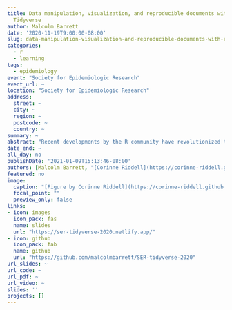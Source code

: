 ```yaml
---
title: Data manipulation, visualization, and reproducible documents with R and the
  Tidyverse
author: Malcolm Barrett
date: '2020-11-19T9:00:00-08:00'
slug: data-manipulation-visualization-and-reproducible-documents-with-r-and-the-tidyverse
categories:
  - r
  - learning
tags:
  - epidemiology
event: "Society for Epidemiologic Research"
event_url: ~
location: "Society for Epidemiologic Research"
address:
  street: ~
  city: ~
  region: ~
  postcode: ~
  country: ~
summary: ~
abstract: "Recent developments by the R community have revolutionized the data analysis pipeline in R, from manipulating and visualizing data to communicating results. Our workshop will provide hands-on training in tools from the tidyverse ecosystem, using real epidemiologic data. In the first section, we will teach data manipulation with dplyr, a package that makes data cleaning easy, flexible, and enjoyable. In the next section, we will teach data visualization with ggplot2, the most popular plotting package in R, with a focus on creating publication-quality plots. We will then put these tools together to make reproducible documents. Using R Markdown, we will weave code and text together and learn to write papers and reports, exported to PDF, Word, or HTML, entirely in R. This workflow easily propagates upstream changes to data or analyses throughout a document and eliminates copy and paste errors. Together, these tools form a data analysis pipeline for reproducible, publication-ready work."
date_end: ~
all_day: no
publishDate: '2021-01-09T15:13:46-08:00'
authors: [Malcolm Barrett, "[Corinne Riddell](https://corinne-riddell.github.io/)"]
featured: no
image:
  caption: "[Figure by Corinne Riddell](https://corinne-riddell.github.io/)"
  focal_point: ""
  preview_only: false
links:
- icon: images
  icon_pack: fas
  name: slides
  url: "https://ser-tidyverse-2020.netlify.app/"
- icon: github
  icon_pack: fab
  name: github
  url: "https://github.com/malcolmbarrett/SER-tidyverse-2020"
url_slides: ~
url_code: ~
url_pdf: ~
url_video: ~
slides: ''
projects: []
---
```

